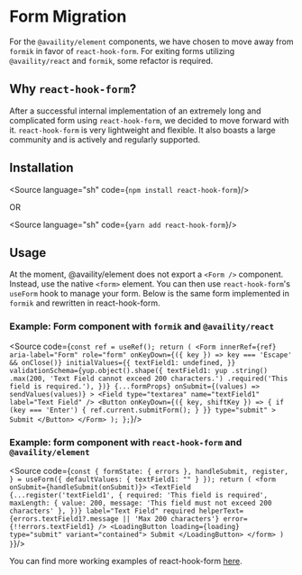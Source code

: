 
<Meta title="BS4 Migration/Form Migration" />

# Form Migration

For the `@availity/element` components, we have chosen to move away from
`formik` in favor of `react-hook-form`. For exiting forms utilizing
`@availity/react` and `formik`, some refactor is required.

## Why `react-hook-form`?

After a successful internal implementation of an extremely long and
complicated form using `react-hook-form`, we decided to move forward with
it. `react-hook-form` is very lightweight and flexible. It also boasts a
large community and is actively and regularly supported.

## Installation

<Source
  language="sh"
  code={`
npm install react-hook-form
`}/>

OR

<Source
  language="sh"
  code={`
yarn add react-hook-form
`}/>

## Usage

At the moment, @availity/element does not export a `<Form />` component.
Instead, use the native `<form>` element. You can then use
`react-hook-form`'s `useForm` hook to manage your form. Below is the same
form implemented in `formik` and rewritten in react-hook-form.

### Example: Form component with `formik` and `@availity/react`

<Source
  code={`
  const ref = useRef();
  return (
    <Form
      innerRef={ref}
      aria-label="Form"
      role="form"
      onKeyDown={({ key }) => key === 'Escape' && onClose()}
      initialValues={{
        textField1: undefined,
      }}
      validationSchema={yup.object().shape({
        textField1: yup
          .string()
          .max(200, 'Text Field cannot exceed 200 characters.')
          .required('This field is required.'),
      })}
      {...formProps}
      onSubmit={(values) => sendValues(values)}
    >
      <Field type="textarea" name="textField1" label="Text Field" />
      <Button
        onKeyDown={({ key, shiftKey }) => {
          if (key === 'Enter') {
            ref.current.submitForm();
          }
        }}
        type="submit"
      >
        Submit
      </Button>
    </Form>
  );
};
`}/>

### Example: form component with `react-hook-form` and `@availity/element`

<Source
  code={`
  const {
    formState: { errors },
    handleSubmit,
    register,
  } = useForm({
    defaultValues: { textField1: "" }
  });
  return (
    <form onSubmit={handleSubmit(onSubmit)}>
      <TextField
        {...register('textField1', {
          required: 'This field is required',
          maxLength: { value: 200, message: 'This field must not exceed 200 characters' },
        })}
        label="Text Field"
        required
        helperText={errors.textField1?.message || 'Max 200 characters'}
        error={!!errors.textField1}
      />
      <LoadingButton loading={loading} type="submit" variant="contained">
        Submit
      </LoadingButton>
    </form>
  )
}
`}/>

You can find more working examples of react-hook-form [here](/docs/layouts-form--docs).
